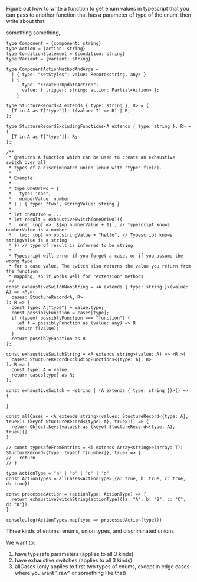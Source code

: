 Figure out how to write a function to get enum values in typescript that you can pass to another function that has a parameter of type of the enum, then write about that

something something,
```
type Component = {component: string}
type Action = {action: string}
type ConditionStatement = {condition: string}
type Variant = {variant: string}

type ComponentActionMethodAndArgs =
  | { type: "setStyles"; value: Record<string, any> }
  | {
      type: "createOrUpdateAction";
      value: { trigger: string; action: Partial<Action> };
    }

type StuctureRecord<A extends { type: string }, R> = {
  [T in A as T["type"]]: ((value: T) => R) | R;
};

type StuctureRecordExcludingFunctions<A extends { type: string }, R> = {
  [T in A as T["type"]]: R;
};

/**
 * @returns A function which can be used to create an exhaustive switch over all
 * types of a discriminated union (enum with "type" field).
 *
 * Example:
 *
 * type OneOrTwo = {
 *   type: "one",
 *   numberValue: number
 * } | { type: "two", stringValue: string }
 *
 * let oneOrTwo = ...
 * let result = exhaustiveSwitch(oneOrTwo)({
 *   one: (op) => `${op.numberValue + 1}`, // Typescript knows numberValue is a number
 *   two: (op) => op.stringValue + "hello", // Typescript knows stringValue is a string
 * }) // type of result is inferred to be string
 *
 * Typescript will error if you forget a case, or if you assume the wrong type
 * for a case value. The switch also returns the value you return from the function
 * mapping, so it works well for "extension" methods
 */
const exhaustiveSwitchNonString = <A extends { type: string }>(value: A) => <R,>(
  cases: StuctureRecord<A, R>
): R => {
  const type: A["type"] = value.type;
  const possiblyFunction = cases[type];
  if (typeof possiblyFunction === "function") {
    let f = possiblyFunction as (value: any) => R
    return f(value);
  }
  return possiblyFunction as R
};

const exhaustiveSwitchString = <A extends string>(value: A) => <R,>(
  cases: StuctureRecordExcludingFunctions<{type: A}, R>
): R => {
  const type: A = value;
  return cases[type] as R;
};

const exhaustiveSwitch = <string | (A extends { type: string })>() => {

}

const allCases = <A extends string>(values: StuctureRecord<{type: A}, true>): (keyof StuctureRecord<{type: A}, true>)[] => {
  return Object.keys(values) as (keyof StuctureRecord<{type: A}, true>)[]
}

// const typesafeFromEntries = <T extends Array<string>>(array: T): StuctureRecord<{type: typeof T[number]}, true> => {
//   return 
// }

type ActionType = "a" | "b" | "c" | "d"
const ActionTypes = allCases<ActionType>({a: true, b: true, c: true, d: true})

const processedAction = (actionType: ActionType) => {
  return exhaustiveSwitchString(actionType)({a: "A", b: "B", c: "C", d: "D"})
}

console.log(ActionTypes.map(type => processedAction(type)))
```

Three kinds of enums: enums, union types, and discriminated unions

We want to:

1. have typesafe parameters (applies to all 3 kinds)
2. have exhaustive switches (applies to all 3 kinds)
3. allCases (only applies to first two types of enums, except in edge cases where you want ".raw" or something like that)
